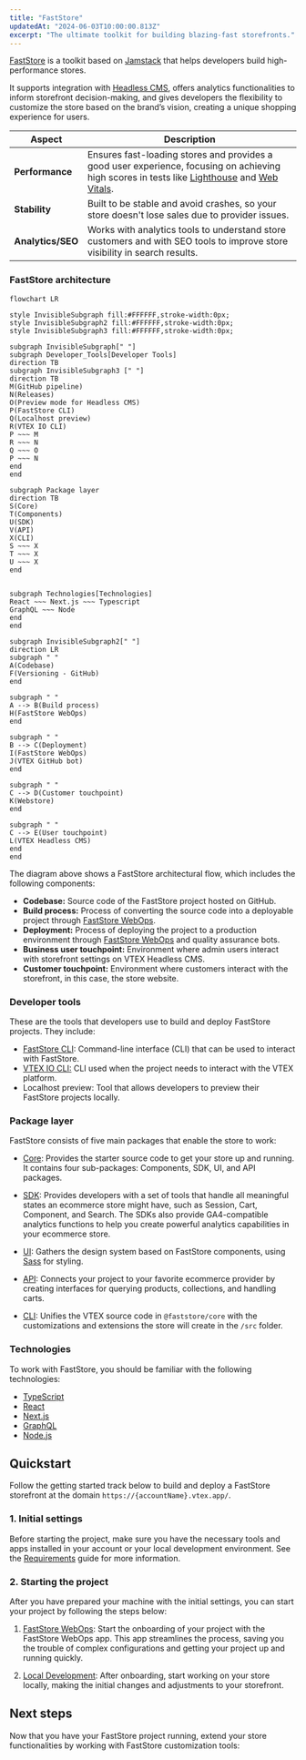 ```yaml
---
title: "FastStore"
updatedAt: "2024-06-03T10:00:00.813Z"
excerpt: "The ultimate toolkit for building blazing-fast storefronts."
---
```


[FastStore](https://github.com/vtex/faststore) is a toolkit based on [Jamstack](https://jamstack.org/) that helps developers build high-performance stores. 

It supports integration with [Headless CMS](https://developers.vtex.com/docs/guides/faststore/headless-cms-overview), offers analytics functionalities to inform storefront decision-making, and gives developers the flexibility to customize the store based on the brand’s vision, creating a unique shopping experience for users.

| Aspect | Description |
| ------ | ----------- |
| **Performance** | Ensures fast-loading stores and provides a good user experience, focusing on achieving high scores in tests like [Lighthouse](https://developer.chrome.com/docs/lighthouse/overview) and [Web Vitals](https://web.dev/articles/vitals#core-web-vitals).  |
| **Stability** | Built to be stable and avoid crashes, so your store doesn't lose sales due to provider issues.  |
| **Analytics/SEO** | Works with analytics tools to understand store customers and with SEO tools to improve store visibility in search results. |

### FastStore architecture

  ```mermaid
  flowchart LR

  style InvisibleSubgraph fill:#FFFFFF,stroke-width:0px;
  style InvisibleSubgraph2 fill:#FFFFFF,stroke-width:0px;
  style InvisibleSubgraph3 fill:#FFFFFF,stroke-width:0px;

  subgraph InvisibleSubgraph[" "]
  subgraph Developer_Tools[Developer Tools]
  direction TB
  subgraph InvisibleSubgraph3 [" "]
  direction TB
  M(GitHub pipeline)
  N(Releases)
  O(Preview mode for Headless CMS)
  P(FastStore CLI)
  Q(Localhost preview)
  R(VTEX IO CLI)
  P ~~~ M
  R ~~~ N
  Q ~~~ O
  P ~~~ N
  end
  end

  subgraph Package layer
  direction TB
  S(Core)
  T(Components)
  U(SDK)
  V(API)
  X(CLI)
  S ~~~ X
  T ~~~ X
  U ~~~ X
  end


  subgraph Technologies[Technologies]
  React ~~~ Next.js ~~~ Typescript
  GraphQL ~~~ Node
  end
  end

  subgraph InvisibleSubgraph2[" "]
  direction LR
  subgraph " "
  A(Codebase)
  F(Versioning - GitHub)
  end

  subgraph " "
  A --> B(Build process)
  H(FastStore WebOps)
  end

  subgraph " "
  B --> C(Deployment)
  I(FastStore WebOps)
  J(VTEX GitHub bot)
  end

  subgraph " "
  C --> D(Customer touchpoint)
  K(Webstore)
  end

  subgraph " "
  C --> E(User touchpoint)
  L(VTEX Headless CMS)
  end
  end
  ```

The diagram above shows a FastStore architectural flow, which includes the following components:

  - **Codebase:** Source code of the FastStore project hosted on GitHub.
  - **Build process:** Process of converting the source code into a deployable project through [FastStore WebOps](https://developers.vtex.com/docs/guides/faststore/1-onboarding-overview).
  - **Deployment:** Process of deploying the project to a production environment through [FastStore WebOps](https://developers.vtex.com/docs/guides/faststore/1-onboarding-overview) and quality assurance bots.
  - **Business user touchpoint:** Environment where admin users interact with storefront settings on VTEX Headless CMS.
  - **Customer touchpoint:** Environment where customers interact with the storefront, in this case, the store website.

### Developer tools
 
These are the tools that developers use to build and deploy FastStore projects. They include:

  - [FastStore CLI](https://developers.vtex.com/docs/guides/faststore/getting-started-3-faststore-cli): Command-line interface (CLI) that can be used to interact with FastStore.
  - [VTEX IO CLI:](https://developers.vtex.com/docs/guides/vtex-io-documentation-vtex-io-cli-installation-and-command-reference) CLI used when the project needs to interact with the VTEX platform.
  - Localhost preview: Tool that allows developers to preview their FastStore projects locally.

### Package layer

FastStore consists of five main packages that enable the store to work: 

  - [Core](https://developers.vtex.com/docs/guides/faststore/project-structure-overview#packagejson): Provides the starter source code to get your store up and running. It contains four sub-packages: Components, SDK, UI, and API packages.

  - [SDK](https://developers.vtex.com/docs/guides/faststore/project-structure-overview#packagejson): Provides developers with a set of tools that handle all meaningful states an ecommerce store might have, such as Session, Cart, Component, and Search. The SDKs also provide GA4-compatible analytics functions to help you create powerful analytics capabilities in your ecommerce store.

  - [UI](https://developers.vtex.com/docs/guides/faststore/components-index): Gathers the design system based on FastStore components, using [Sass](https://sass-lang.com/) for styling.

  - [API](https://developers.vtex.com/docs/guides/faststore/faststore-api-overview): Connects your project to your favorite ecommerce provider by creating interfaces for querying products, collections, and handling carts.

  - [CLI](https://developers.vtex.com/docs/guides/faststore/getting-started-3-faststore-cli): Unifies the VTEX source code in `@faststore/core` with the customizations and extensions the store will create in the `/src` folder.

### Technologies

To work with FastStore, you should be familiar with the following technologies:

  - [TypeScript](https://www.typescriptlang.org/)
  - [React](https://react.dev/)
  - [Next.js](http://Next.js)
  - [GraphQL](https://graphql.org/)
  - [Node.js](http://Node.js)

## Quickstart

Follow the getting started track below to build and deploy a FastStore storefront at the domain `https://{accountName}.vtex.app/`.

### 1. Initial settings

Before starting the project, make sure you have the necessary tools and apps installed in your account or your local development environment. See the [Requirements](https://developers.vtex.com/docs/guides/faststore/getting-started-requirements) guide for more information.

### 2.  Starting the project

After you have prepared your machine with the initial settings, you can start your project by following the steps below:

  1. [FastStore WebOps](https://developers.vtex.com/docs/guides/faststore/1-onboarding-overview): Start the onboarding of your project with the FastStore WebOps app. This app streamlines the process, saving you the trouble of complex configurations and getting your project up and running quickly.

  2. [Local Development](https://developers.vtex.com/docs/guides/faststore/getting-started-2-setting-up-the-project): After onboarding, start working on your store locally, making the initial changes and adjustments to your storefront.

## Next steps

Now that you have your FastStore project running, extend your store functionalities by working with FastStore customization tools:

<Flex>

<WhatsNextCard
title="UI components"
description="Enhance your store's features with these components designed to help you quickly implement and customize features in your store."
linkTo="https://developers.vtex.com/docs/guides/faststore/components-index"
linkTitle="See more"
/>

<WhatsNextCard
title="Using hemes"
description="Explore the look-and-feel of your store by using Themes, FastStore CSS stylesheets."
linkTo="https://developers.vtex.com/docs/guides/faststore/using-themes-overview"
linkTitle="See more"
/>

<WhatsNextCard
title="Customizing sections and components"
description="Explore new ways to customize your store components with overriding."
linkTo="https://developers.vtex.com/docs/guides/faststore/building-sections-overview"
linkTitle="See more"
/>

<WhatsNextCard
title="Extending the FastStore API"
description="Extend the FastStore API schema by adding new data to the existing queries"
linkTo="https://developers.vtex.com/docs/guides/faststore/api-extensions-overview"
linkTitle="See more"
/>

</Flex>
